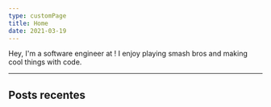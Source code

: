 ```yaml
---
type: customPage
title: Home
date: 2021-03-19
---
```



<HomeNavbar />

<Article>

Hey, I'm a software engineer at <QultureRocksLink />! I enjoy playing smash bros and making cool things with code.

---

## Posts recentes

<Posts limit={5} />

<Footer />

</Article>
